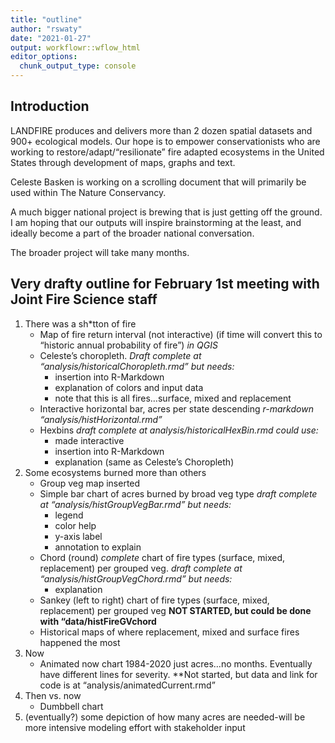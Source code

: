 ```yaml
---
title: "outline"
author: "rswaty"
date: "2021-01-27"
output: workflowr::wflow_html
editor_options:
  chunk_output_type: console
---
```


## Introduction

LANDFIRE produces and delivers more than 2 dozen spatial datasets and 900+ ecological models.  Our hope is to empower conservationists who are working to restore/adapt/"resilionate" fire adapted ecosystems in the United States through development of maps, graphs and text.

Celeste Basken is working on a scrolling document that will primarily be used within The Nature Conservancy.

A much bigger national project is brewing that is just getting off the ground.  I am hoping that our outputs will inspire brainstorming at the least, and ideally become a part of the broader national conversation.

The broader project will take many months.

## Very drafty outline for February 1st meeting with Joint Fire Science staff

1.	There was a sh*tton of fire
    * Map of fire return interval (not interactive) (if time will convert this to “historic annual probability of fire”) *in QGIS*
    * Celeste's choropleth.  *Draft complete at "analysis/historicalChoropleth.rmd" but needs:*
        * insertion into R-Markdown
        * explanation of colors and input data
        * note that this is all fires...surface, mixed and replacement
    * Interactive horizontal bar, acres per state descending *r-markdown "analysis/histHorizontal.rmd"*
    * Hexbins *draft complete at analysis/historicalHexBin.rmd could use:*
        * made interactive
        * insertion into R-Markdown
        * explanation (same as Celeste's Choropleth)
2.	Some ecosystems burned more than others
    * Group veg map inserted
    * Simple bar chart of acres burned by broad veg type *draft complete at "analysis/histGroupVegBar.rmd" but needs:*
        * legend
        * color help
        * y-axis label
        * annotation to explain
    * Chord (round) *complete* chart of fire types (surface, mixed, replacement) per grouped veg. *draft complete at "analysis/histGroupVegChord.rmd" but needs:*
        * explanation
    * Sankey (left to right) chart of fire types (surface, mixed, replacement) per grouped veg **NOT STARTED, but could be done with "data/histFireGVchord**
    * Historical maps of where replacement, mixed and surface fires happened the most
3.	Now
    * Animated now chart 1984-2020 just acres…no months.  Eventually have different lines for severity.  **Not started, but data and link for code is at "analysis/animatedCurrent.rmd"
4.	Then vs. now
    * Dumbbell chart
5.	(eventually?) some depiction of how many acres are needed-will be more intensive modeling effort with stakeholder input
